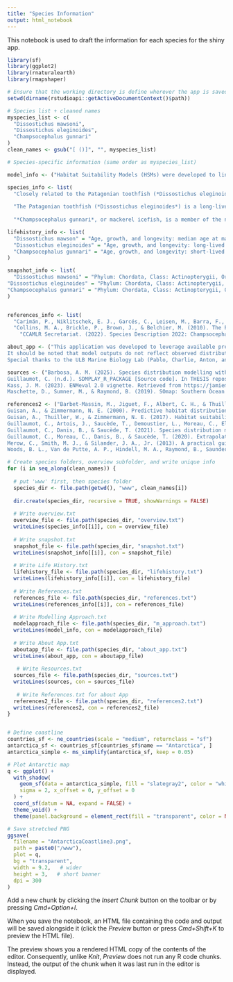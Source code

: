 ```yaml
---
title: "Species Information"
output: html_notebook
---
```


This notebook is used to draft the information for each species for the shiny app. 

```r
library(sf)
library(ggplot2)
library(rnaturalearth)
library(rmapshaper)

# Ensure that the working directory is define wherever the app is saved. 
setwd(dirname(rstudioapi::getActiveDocumentContext()$path))

# Species list + cleaned names
myspecies_list <- c(
  "Dissostichus mawsoni", 
  "Dissostichus eleginoides", 
  "Champsocephalus gunnari"
)
clean_names <- gsub("[ ()]", "", myspecies_list)

# Species-specific information (same order as myspecies_list)

model_info <- ("Habitat Suitability Models (HSMs) were developed to link presence observations of three Southern Ocean fish species with key environmental variables defining suitable habitat. A Bayesian Additive Regression Trees (BART) model was used, with the most informative predictors identified via Spearman correlation analysis. Environmental data were sourced from Bio-ORACLE, and species occurrence records from OBIS and GBIF. To address spatial aggregation in presence-only records, kernel density estimation (KDE) was applied. Spatial autocorrelation was assessed using Moran’s I, and 2-fold checkerboard spatial block cross-validation was used to split the data into training and test sets. Model performance was evaluated using Area Under the Curve (AUC), cutoff probability, True Skill Statistic (TSS), and Type I and Type II errors.")

species_info <- list(
  "Closely related to the Patagonian toothfish (*Dissostichus eleginoides*), the Antarctic toothfish (*D. mawsoni*) is a benthopelagic nototheniid endemic to the Southern Ocean (SO), occurring at higher latitudes south of the Antarctic Convergence (Carimán et al., 2024). The two species overlap near this convergence, particularly north of the Ross Sea (Hanchet et al., 2015), and while similar in appearance and behaviour, they are genetically distinct. This species is adapted to extreme cold and stable SO temperatures (−1.8 to 3.0 °C). The Antarctic toothfish is commercially important and targeted with bottom longlines, with fisheries south of the Antarctic Convergence managed by the Commission for the Conservation of Antarctic Marine Living Resources (CCAMLR) under an ecosystem-based and precautionary approach (Seong et al., 2023). The species has not been assessed by the IUCN. <p> Antarctic toothfish have a circumpolar distribution along the Antarctic continental shelf and slope, exhibiting high site fidelity and limited large-scale dispersal, which reduces overlap with *D. eleginoides*. Juveniles undertake ontogenetic migrations, beginning in shallow pelagic coastal waters before shifting into deeper habitats with age (Carimán et al., 2024). Older juveniles adopt a demersal lifestyle on the continental shelf (50–300 m), subadults move to the continental slope (500–850 m), and adults settle in deep slope regions, northern banks, ridges, and seamounts by 12–16 years. ",
  
  "The Patagonian toothfish (*Dissostichus eleginoides*) is a long-lived nototheniid endemic to the Southern Ocean, characterized by sharp teeth, slow growth, and late maturity (Collins et al., 2010). Compared to the Antarctic toothfish (*D. mawsoni*), a closely related species, the Patagonian toothfish occurs further north around sub-Antarctic islands and southern South America, with some distributional overlap. Three subpopulations have been identified: Indian Ocean, South Georgia, and Patagonian Shelf (Collins et al., 2010). Adults are commercially important and targeted by longline fisheries, while juveniles are primarily caught as trawl bycatch (Collins et al., 2010). Fisheries south of the Antarctic Convergence are managed by the Commission for the Conservation of Antarctic Marine Living Resources (CCAMLR) with size limits and gear restrictions, whereas populations outside this zone are managed by national authorities (Hanchet et al., 2015). The species has not yet been assessed by the IUCN.<p> Adults show strong site fidelity, inhabiting deep waters from 500 to 3,000 m over silt, mud, seamounts, and rocky outcroppings, often near complex features such as shelf breaks and slopes (Collins et al., 2010; Brown et al., 2013). Juveniles occupy shallower demersal habitats (<300 m) on mixed sand and gravel from age one, dispersing with currents before gradually moving offshore at 6–7 years (CCAMLR Secretariat, 2023). Ontogenetic movements into deeper waters are influenced by predation risk, food availability, and reproduction. Preferred water temperatures range from 2–11 °C, with metabolism adapted to cold, high-pressure environments (Encina-Montoya et al., 2024).",
  
  "*Champsocephalus gunnari*, or mackerel icefish, is a member of the notothenioid family Channichthyidae, notable for having little or no hemoglobin in its blood (CCAMLR Secretariat, 2022). Oxygen transport occurs via plasma solubility, a unique vertebrate adaptation (Feller & Gerday, 1997, Kock & Everson, 2003). To compensate, mackerel icefish have enlarged hearts and increased blood volume, enabling faster plasma circulation. They are benthopelagic predators feeding mainly on krill, euphausiids, and mysids (Kock & Everson, 2003). Unlike longer-lived toothfish, mackerel icefish typically live 6–7 years and reach an average adult length of 35 cm. This species is commercially important in the Southern Ocean, with fisheries mainly targeting Subarea 48.3 and Division 58.5.2 using mid- and bottom trawls, though catch limits in Area 48 have not been fully reached in recent years (CCAMLR Secretariat, 2022). <p> Mackerel icefish are endemic to the Southern Ocean, confined to island shelves of the sub-Antarctic and Antarctic Peninsula (CCAMLR Secretariat, 2022). They are shelf-associated and rarely venture offshore or into deep waters. In Subarea 48.3, populations are generally restricted to shallow waters (<350 m) near South Georgia and Shag Rocks, forming large aggregations. In Subarea 58.5.2, fish are most abundant at depths under 350 m around Heard Island, with additional aggregations observed at Shell Bank (CCAMLR Secretariat, 2022). Distribution is influenced by temperature, favoring −1.0 to 3.0 °C, and by food availability. Spawning occurs nearshore in shallow waters (<200 m), where eggs are deposited on the seafloor (CCAMLR Secretariat, 2022). Larvae are strictly pelagic and can be caught in coastal areas during late winter. Similar to toothfish, juveniles gradually shift from pelagic to demersal lifestyles, but adults remain at shallower depths (30–350 m). Icefish require well-oxygenated waters due to their lack of hemoglobin and are adapted to stable, cold temperatures (Feller & Gerday, 1997)")

lifehistory_info <- list(
  "Dissostichus mawson" = "Age, growth, and longevity: median age at maturity 13–16 years, median length at maturity ~100 cm (Carimán et al., 2024); Diet: predominantly piscivorous, diet varies geographically and shifts with life stage, with juveniles consuming smaller prey and adults targeting larger fish (Hanchet et al., 2015); Physiology and adaptations: antifreeze proteins enable survival at sub-zero temperatures, weakly mineralized skeleton and high muscle fat content provide neutral buoyancy (Collins et al., 2010, Seong et al., 2023).", 
  "Dissostichus eleginoides" = "Age, growth, and longevity: long-lived species, slow growth, late maturity, can reach up to 2.8 m and 50 years (Collins et al., 2010); Diet: active predators feeding on fish, cephalopods, and crustaceans, juveniles consume smaller prey while adults feed on larger individuals (CCAMLR Secretariat, 2023; Collins et al., 2010); Physiology and adaptations: antifreeze proteins enable survival at sub-zero temperatures, weakly mineralized skeleton and high muscle fat content provide neutral buoyancy (Collins et al., 2010, Seong et al., 2023).", 
  "Champsocephalus gunnari" = "Age, growth, and longevity: short-lived species (6–7 years), reaching ~35 cm in length (CCAMLR Secretariat, 2022); Diet: feed primarily on krill, euphausiids, and mysids (Kock & Everson, 2003); Physiology and adaptations: lack hemoglobin, have enlarged hearts and increased blood volume for faster plasma circulation, sensitive to oxygen availability and adapted to stable, cold waters (Kock & Everson, 2003)."
)

snapshot_info <- list(
  "Dissostichus mawsoni" = "Phylum: Chordata, Class: Actinopterygii, Order: Perciformes, Family: Nototheniidae, Common name: Antarctic toothfish, Fun Fact: This species is named after Australian geologist Douglas Mawson.",
"Dissostichus eleginoides" = "Phylum: Chordata, Class: Actinopterygii, Order: Perciformes, Family: Nototheniidae, Common name: Patagonian toothfish, Fun Fact: Individuals may reach 2.8 m and live up to 50 years.",
"Champsocephalus gunnari" = "Phylum: Chordata, Class: Actinopterygii, Order: Perciformes, Family: Channichthyidae, Common name: Mackerel icefish, Fun Fact: These fish are adapted to have a lack of hemoglobin, resulting in colourless blood."
)


references_info <- list(
  "Carimán, P., Niklitschek, E. J., Garcés, C., Leisen, M., Barra, F., & Romero, R. (2024). Antarctic Toothfish Dissostichus mawsoni in the South Orkney Islands: Using Otolith Chemistry to Test Current Hypotheses About Nursery Areas and Demographic Units. Biology, 14(1), 7. https://doi.org/10.3390/biology14010007; Collins, M. A., Brickle, P., Brown, J., & Belchier, M. (2010). The Patagonian Toothfish. Advances in Marine Biology, 227–300. https://doi.org/10.1016/b978-0-12-381015-1.00004-6; Hanchet, S., Dunn, A., Parker, S., Horn, P., Stevens, D., & Mormede, S. (2015). The Antarctic toothfish (Dissostichus mawsoni): Biology, ecology, and life history in the Ross Sea region. Hydrobiologia, 761(1), 397–414. https://doi.org/10.1007/s10750-015-2435-6; Kock, K. ‐H., & Everson, I. (2003). Shedding new light on the life cycle of mackerel icefish in the Southern Ocean. Journal of Fish Biology, 63(1), 1–21. https://doi.org/10.1046/j.1095-8649.2003.00150.x; Seong, G. C., Chung, S., Kim, D.-G., Kang, D. Y., Jin, S., & Baeck, G. W. (2023). Feeding ecology of Antarctic toothfish, Dissostichus mawsoni in the subarea 88.3 (Bellingshausen Sea and eastern Amundsen Sea) of the Southern Ocean. Frontiers in Marine Science, 10. https://doi.org/10.3389/fmars.2023.1240569; CCAMLR Secretariat. (2023, April 17). Species Description 2022: Dissostichus mawsoni https://www.ccamlr.org",
  "Collins, M. A., Brickle, P., Brown, J., & Belchier, M. (2010). The Patagonian Toothfish. Advances in Marine Biology, 227–300. https://doi.org/10.1016/b978-0-12-381015-1.00004-6; Hanchet, S., Dunn, A., Parker, S., Horn, P., Stevens, D., & Mormede, S. (2015). The Antarctic toothfish (Dissostichus mawsoni): Biology, ecology, and life history in the Ross Sea region. Hydrobiologia, 761(1), 397–414. https://doi.org/10.1007/s10750-015-2435-6; Brown, J., Brickle, P., & Scott, B. E. (2013). Investigating the movements and behaviour of Patagonian toothfish (Dissostichus eleginoides Smitt, 1898) around the Falkland Islands using satellite linked archival tags. Journal of Experimental Marine Biology and Ecology, 443, 65–74. https://doi.org/10.1016/j.jembe.2013.02.029; CCAMLR Secretariat. (2023, April 17). Species Description 2022: Dissostichus eleginoides. https://www.ccamlr.org; Encina-Montoya, F., Vega-Aguayo, R., Oberti-Grassau, C., Mardones-Lazcano, A., Muñoz, G., Barrios-Figueroa, R., Alvarado-Flores, C., Reyes-Campos, A., & Urbina-Foneron, M. A. (2024). First report of Patagonian toothfish (Dissostichus eleginoides) metabolic rate and its scaling on a surface culture system. Brazilian Journal of Biology, 84. https://doi.org/10.1590/1519-6984.285669; Seong, G. C., Chung, S., Kim, D.-G., Kang, D. Y., Jin, S., & Baeck, G. W. (2023). Feeding ecology of Antarctic toothfish, Dissostichus mawsoni in the subarea 88.3 (Bellingshausen Sea and eastern Amundsen Sea) of the Southern Ocean. Frontiers in Marine Science, 10. https://doi.org/10.3389/fmars.2023.1240569; CCAMLR Secretariat. (2023, April 17). Species Description 2022: Dissostichus mawsoni https://www.ccamlr.org",
    "CCAMLR Secretariat. (2022). Species Description 2022: Champsocephalus gunnari. CCAMLR. https://fishdocs.ccamlr.org/SpDescr_ANI_2022.html; Feller, G., & Gerday, C. (1997). Adaptations of the hemoglobinless Antarctic icefish (Channichthyidae) to hypoxia tolerance. Comparative Biochemistry and Physiology Part A: Physiology, 118(4), 981–987. https://doi.org/10.1016/S0300-9629(97)86786-2; Kock, K. ‐H., & Everson, I. (2003). Shedding new light on the life cycle of mackerel icefish in the Southern Ocean. Journal of Fish Biology, 63(1), 1–21. https://doi.org/10.1046/j.1095-8649.2003.00150.x")

about_app <- ("This application was developed to leverage available presence data for commercially and ecologically important Southern Ocean fish species to estimate and visualise habitat suitability. The Shiny app focuses on three target species—*Dissostichus eleginoides*, *Dissostichus mawsoni*, and *Champsocephalus gunnari*—providing species-specific response curves to environmental predictors and modelling potential distributions. Environmental data were obtained from Bio-ORACLE, and species occurrence records were compiled from OBIS and GBIF.
It should be noted that model outputs do not reflect observed distributions but rather indicate areas of potential environmental suitability. Presence data for Southern Ocean fish are spatially biased toward surveyed or fished regions therefore, model predictions should be interpreted with caution. The app has potential for extension to project habitat suitability under climate change scenarios and to compare current and future projections. The R code has been developed modularly over six scripts, enabling adaptation for other Southern Ocean species, provided sufficient presence data are available.
Special thanks to the ULB Marine Biology Lab (Pablo, Charlie, Anton, and Ming)!")

sources <- ("Barbosa, A. M. (2025). Species distribution modelling with Bayesian statistics in R [Course materials].;
Guillaumot, C. (n.d.). SDMPLAY_R_PACKAGE [Source code]. In THESIS repository. Retrieved August 18, 2025, from https://github.com/charleneguillaumot/THESIS/tree/master/SDMPLAY_R_PACKAGE;
Kass, J. M. (2023). ENMeval 2.0 vignette. Retrieved from https://jamiemkass.github.io/ENMeval/articles/ENMeval-2.0-vignette.html;
Maschette, D., Sumner, M., & Raymond, B. (2019). SOmap: Southern Ocean maps (Version 0.6.2.9005) [R package]. Retrieved from https://github.com/AustralianAntarcticDivision/SOmap")

references2 <- ("Barbet-Massin, M., Jiguet, F., Albert, C. H., & Thuiller, W. (2012). Selecting pseudo-absences for species distribution models: How, where and how many? Methods in Ecology and Evolution, 3(2), 327–338. https://doi.org/10.1111/j.2041-210X.2011.00172.x;
Guisan, A., & Zimmermann, N. E. (2000). Predictive habitat distribution models in ecology. Ecological Modelling, 135(2–3), 147–186. https://doi.org/10.1016/S0304-3800(00)00354-9;
Guisan, A., Thuiller, W., & Zimmermann, N. E. (2017). Habitat suitability and distribution models: With applications in R. Cambridge University Press. https://doi.org/10.1017/9781139028271.005;
Guillaumot, C., Artois, J., Saucède, T., Demoustier, L., Moreau, C., Eléaume, M., Agüera, A., & Danis, B. (2019). Broad-scale species distribution models applied to data-poor areas. Progress in Oceanography, 175, 198–207. https://doi.org/10.1016/j.pocean.2019.04.007;
Guillaumot, C., Danis, B., & Saucède, T. (2021). Species distribution modelling of the Southern Ocean benthos: A review on methods, cautions and solutions. Antarctic Science, 33(4), 349–372. https://doi.org/10.1017/S0954102021000183;
Guillaumot, C., Moreau, C., Danis, B., & Saucède, T. (2020). Extrapolation in species distribution modelling: Application to Southern Ocean marine species. Progress in Oceanography, 188, 102438. https://doi.org/10.1016/j.pocean.2020.102438;
Merow, C., Smith, M. J., & Silander, J. A., Jr. (2013). A practical guide to MaxEnt for modeling species’ distributions: What it does, and why inputs and settings matter. Ecography, 36(10), 001–012. https://doi.org/10.1111/j.1600-0587.2013.07872.x;
Woods, B. L., Van de Putte, A. P., Hindell, M. A., Raymond, B., Saunders, R. A., Walters, A., & Trebilco, R. (2023). Species distribution models describe spatial variability in mesopelagic fish abundance in the Southern Ocean. Frontiers in Marine Science, 9, 981434. https://doi.org/10.3389/fmars.2022.981434")

# Create species folders, overview subfolder, and write unique info
for (i in seq_along(clean_names)) {
  
  # put 'www' first, then species folder
  species_dir <- file.path(getwd(), "www", clean_names[i])
  
  dir.create(species_dir, recursive = TRUE, showWarnings = FALSE)
  
  # Write overview.txt
  overview_file <- file.path(species_dir, "overview.txt")
  writeLines(species_info[[i]], con = overview_file)
  
  # Write snapshot.txt
  snapshot_file <- file.path(species_dir, "snapshot.txt")
  writeLines(snapshot_info[[i]], con = snapshot_file)
  
  # Write Life History.txt 
  lifehistory_file <- file.path(species_dir, "lifehistory.txt")
  writeLines(lifehistory_info[[i]], con = lifehistory_file)
  
  # Write References.txt 
  references_file <- file.path(species_dir, "references.txt")
  writeLines(references_info[[i]], con = references_file)
  
  # Write Modelling Approach.txt
  modelapproach_file <- file.path(species_dir, "m_approach.txt")
  writeLines(model_info, con = modelapproach_file)
  
  # Write About App.txt
  aboutapp_file <- file.path(species_dir, "about_app.txt")
  writeLines(about_app, con = aboutapp_file)
  
   # Write Resources.txt
  sources_file <- file.path(species_dir, "sources.txt")
  writeLines(sources, con = sources_file)
  
   # Write References.txt for about App
  references2_file <- file.path(species_dir, "references2.txt")
  writeLines(references2, con = references2_file)
}


# Define coastline 
countries_sf <- ne_countries(scale = "medium", returnclass = "sf")
antarctica_sf <- countries_sf[countries_sf$name == "Antarctica", ]
antarctica_simple <- ms_simplify(antarctica_sf, keep = 0.05)

# Plot Antarctic map 
q <- ggplot() +
  with_shadow(
    geom_sf(data = antarctica_simple, fill = "slategray2", color = "white", size = 1.5),
    sigma = 2, x_offset = 0, y_offset = 0
  ) +
  coord_sf(datum = NA, expand = FALSE) +
  theme_void() +
  theme(panel.background = element_rect(fill = "transparent", color = NA))

# Save stretched PNG
ggsave(
  filename = "AntarcticaCoastline3.png",
  path = paste0("/www"),
  plot = q,
  bg = "transparent",
  width = 9.2,   # wider
  height = 3,   # short banner
  dpi = 300
)

```

Add a new chunk by clicking the *Insert Chunk* button on the toolbar or by pressing *Cmd+Option+I*.

When you save the notebook, an HTML file containing the code and output will be saved alongside it (click the *Preview* button or press *Cmd+Shift+K* to preview the HTML file). 

The preview shows you a rendered HTML copy of the contents of the editor. Consequently, unlike *Knit*, *Preview* does not run any R code chunks. Instead, the output of the chunk when it was last run in the editor is displayed.

